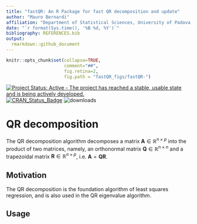 ```yaml
---
title: "fastQR: An R Package for fast QR decomposition and update"
author: "Mauro Bernardi"
affiliation: "Department of Statistical Sciences, University of Padova, Italy"  
date: "`r format(Sys.time(), '%B %d, %Y')`"
bibliography: REFERENCES.bib
output:
  rmarkdown::github_document
---
```


```r
knitr::opts_chunk$set(collapse=TRUE, 
                      comment="##", 
                      fig.retina=2, 
                      fig.path = "fastQR_figs/fastQR-")
```

[![Project Status: Active - The project has reached a stable, usable state and is being actively developed.](http://www.repostatus.org/badges/0.1.0/active.svg)](http://www.repostatus.org/#active) 
[![CRAN_Status_Badge](http://www.r-pkg.org/badges/version/fdaSP)](https://CRAN.R-project.org/package=fdaSP) 
![downloads](http://cranlogs.r-pkg.org/badges/grand-total/fdaSP)

# QR decomposition
The QR decomposition algorithm decomposes a matrix $\mathbf{A}\in\mathbb{R}^{n\times p}$ into the product of two matrices, namely, an orthonormal matrix $\mathbf{Q}\in\mathbb{R}^{n\times n}$ and a trapezoidal matrix $\mathbf{R}\in\mathbb{R}^{n\times p}$, i.e. $\mathbf{A}=\mathbf{Q}\mathbf{R}$.

## Motivation
The QR decomposition is the foundation algorithm of least squares regression, and is also used in the QR eigenvalue algorithm.

## Usage

